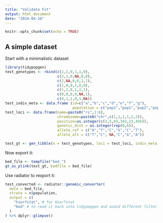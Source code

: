 ```yaml
---
title: "Validate Fst"
output: html_document
date: "2024-04-28"
---
```


```r
knitr::opts_chunk$set(echo = TRUE)
```

## A simple dataset

Start with a minimalistic dataset
```r
library(tidypopgen)
test_genotypes <- rbind(c(1,1,0,1,1,0),
                        c(2,1,0,NA,0,0),
                        c(2,NA,0,0,1,1),
                        c(1,0,0,1,0,0),
                        c(1,2,0,1,2,1),
                        c(0,0,0,0,NA,1),
                        c(0,1,1,0,1,NA))
test_indiv_meta <- data.frame (id=c("a","b","c","d","e","f","g"),
                               population = c("pop1","pop1","pop2","pop2","pop1","pop3","pop3"))
test_loci <- data.frame(name=paste0("rs",1:6),
                        chromosome=paste0("chr",c(1,1,1,1,2,2)),
                        position=as.integer(c(3,5,65,343,23,456)),
                        genetic_dist = as.integer(rep(0,6)),
                        allele_ref = c("A","T","C","G","C","T"),
                        allele_alt = c("T","C", NA,"C","G","A"))

test_gt <- gen_tibble(x = test_genotypes, loci = test_loci, indiv_meta = test_indiv_meta, quiet = TRUE)

```

Now export it:
```r
bed_file <- tempfile("bed_")
gt_as_plink(test_gt, bedfile = bed_file)
```

Use radiator to rexport it:
```r
test_converted <- radiator::genomic_converter(
  data = bed_file, 
  strata = x$population, 
  output = c(
    "hierfstat", # for Hierfstat
    "bed" # to read it back into tidypopgen and avoid different filtering
  )
) %>% dplyr::glimpse()


```




